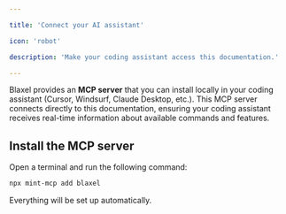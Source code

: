 ```yaml
---

title: 'Connect your AI assistant'

icon: 'robot'

description: 'Make your coding assistant access this documentation.'

---
```


Blaxel provides an **MCP server** that you can install locally in your coding assistant (Cursor, Windsurf, Claude Desktop, etc.). This MCP server connects directly to this documentation, ensuring your coding assistant receives real-time information about available commands and features.

## Install the MCP server

Open a terminal and run the following command:

```bash
npx mint-mcp add blaxel
```

Everything will be set up automatically.
